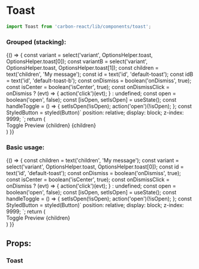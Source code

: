 
<Meta title="Design System/Toast" />

# Toast

```javascript
import Toast from 'carbon-react/lib/components/toast';
```
### Grouped (stacking):

<Preview>
  <Story name="stacked" parameters={{ info: { disable: true }}} >
  {() => {
    const variant = select('variant', OptionsHelper.toast, OptionsHelper.toast[0]);
    const variantB = select('variant', OptionsHelper.toast, OptionsHelper.toast[1]);
    const children = text('children', 'My message');
    const id = text('id', 'default-toast');
    const idB = text('id', 'default-toast-b');
    const onDismiss = boolean('onDismiss', true);
    const isCenter = boolean('isCenter', true);
    const onDismissClick = onDismiss ? (evt) => { action('click')(evt); } : undefined;
    const open = boolean('open', false);
    const [isOpen, setIsOpen] = useState();
    const handleToggle = () => {
      setIsOpen(!isOpen);
      action('open')(!isOpen);
    };
    const StyledButton = styled(Button)`
      position: relative;
      display: block;
      z-index: 9999;
    `;
    return (
      <div>
        <StyledButton key='button' onClick={ handleToggle }>Toggle Preview</StyledButton>
        <Toast
          variant={ variant }
          id={ id }
          open={ isOpen || open }
          onDismiss={ onDismissClick }
          isCenter={ isCenter }
          targetPortalId='abc'
        >
          {children}
        </Toast>
        <Toast
          variant={ variantB }
          id={ idB }
          open={ isOpen || open }
          onDismiss={ onDismissClick }
          isCenter={ isCenter }
          targetPortalId='abc'
        >
          {children}
        </Toast>
      </div>
    )
  }}
  </Story>
</Preview>

### Basic usage:

<Preview>
  <Story name="default" parameters={{ info: { disable: true }}} >
  {() => {
    const children = text('children', 'My message');
    const variant = select('variant', OptionsHelper.toast, OptionsHelper.toast[0]);
    const id = text('id', 'default-toast');
    const onDismiss = boolean('onDismiss', true);
    const isCenter = boolean('isCenter', true);
    const onDismissClick = onDismiss ? (evt) => { action('click')(evt); } : undefined;
    const open = boolean('open', false);
    const [isOpen, setIsOpen] = useState();
    const handleToggle = () => {
      setIsOpen(!isOpen);
      action('open')(!isOpen);
    };
    const StyledButton = styled(Button)`
      position: relative;
      display: block;
      z-index: 9999;
    `;
    return (
      <div>
        <StyledButton key='button' onClick={ handleToggle }>Toggle Preview</StyledButton>
        <Toast
          variant={ variant }
          id={ id }
          open={ isOpen || open }
          onDismiss={ onDismissClick }
          isCenter={ isCenter }
        >
          {children}
        </Toast>
      </div>
    )
  }}
  </Story>
</Preview>

## Props:

### Toast

<Props of={Toast} />
